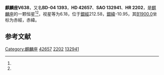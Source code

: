 {{Starbox begin
| name = 麒麟座V638
}}
{{Starbox observe
| epoch = [[J2000.0|J2000.0]]
| constell = [[麒麟座|麒麟座]]<ref name=SIMBAD>{{cite web
 | url=http://simbad.u-strasbg.fr/simbad/sim-id?Ident=HR+2202
 | title =Pulsating variable Star
 | publisher=Centre de Données astronomiques de Strasbourg
 | work=SIMBAD
 | accessdate=2012-07-13}}</ref><ref name=DATA>{{cite web
 | url=http://vizier.u-strasbg.fr/viz-bin/VizieR-5?-out.add=.&-source=5050&-corr=PK=HR&-out.max=9999&HR=2202
 | title =VizieR Detailed Page
 | accessdate=2012-07-13}}</ref>
| 星官 = 
| ra = {{RA|6|11|43.7}}<ref name=SIMBAD /><ref name=DATA />
| dec = {{DEC|-4|39|56}}<ref name=SIMBAD /><ref name=DATA />
| appmag_v = 6.18<ref name=SIMBAD /><ref name=DATA />
}}
{{Starbox character
| class = B9pHgMn<ref name=SIMBAD /><ref name=DATA />
| b-v = -0.08<ref name=SIMBAD /><ref name=DATA />
| u-b = -0.37<ref name=SIMBAD /><ref name=DATA />
| r-i = <ref name=SIMBAD /><ref name=DATA />
| variable = 
}}
{{Starbox astrometry
| radial_v = -0.37
| prop_mo_ra = 23
| parallax = 
| p_error = 
}}
{{Starbox catalog
| names =BD-04 1393，[[SAO星表|SAO]] 132941，[[HD星表|HD]] 42657，[[HR星表|HR]] 2202}}
{{Starbox reference |Simbad=HR+2202}}
{{Starbox end}}

'''麒麟座V638'''，又名'''BD-04 1393'''，'''HD 42657'''、'''SAO 132941'''、'''HR 2202'''，是[[麒麟座|麒麟座]]的一颗恒星<ref name=SIMBAD /><ref name=DATA />，视星等为6.18，位于[[銀道座標系|銀經]]212.58，[[銀道座標系|銀緯]]-10.95，其[[B1900.0|B1900.0]]坐标为赤經{{RA|6|6|47.3}}，赤緯{{DEC|-4|-10.95|34}}。

== 参考文献 ==
{{reflist}}

{{star-stub}}

{{麒麟座恒星}}
[[Category:麒麟座|Category:麒麟座]]
[[Category:HD和HDE天體|42657]]
[[Category:HR天體|2202]]
[[Category:SAO天體|132941]]